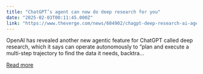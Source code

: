 ```yaml
---
title: "ChatGPT’s agent can now do deep research for you"
date: "2025-02-03T00:11:45.000Z"
link: "https://www.theverge.com/news/604902/chagpt-deep-research-ai-agent"
---
```


OpenAI has revealed another new agentic feature for ChatGPT called deep research, which it says can operate autonomously to “plan and execute a multi-step trajectory to find the data it needs, backtra...

[Read more](https://www.theverge.com/news/604902/chagpt-deep-research-ai-agent)
